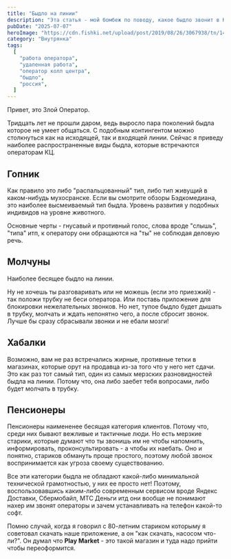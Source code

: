 ```yaml
---
title: "Быдло на линии"
description: "Эта статья - мой бомбеж по поводу, какое быдло звонит в КЦ и какому быдлу приходится звонить оператору."
pubDate: "2025-07-07"
heroImage: "https://cdn.fishki.net/upload/post/2019/08/26/3067938/tn/14-2.jpg"
category: "Внутрянка"
tags:
  [
    "работа оператора",
    "удаленная работа",
    "оператор колл центра",
    "быдло",
    "россия",
  ]
---
```


Привет, это Злой Оператор.

Тридцать лет не прошли даром, ведь выросло пара поколений быдла которое не умеет общаться. С подобным контингентом можно столкнуться как на исходящей, так и входящей линии.
Сейчас я приведу наиболее распространенные виды быдла, которые встречаются операторам КЦ.

## Гопник

Как правило это либо "распальцованный" тип, либо тип живущий в каком-нибудь мухосранске. Если вы смотрите обзоры Бэдкомедиана, это наиболее высмеиваемый тип быдла.
Уровень развития у подобных индивидов на уровне животного.

Основные черты - гнусавый и противный голос, слова вроде "слышь", "типа" итп, к оператору они обращаются на "ты" не соблюдая деловую речь.

## Молчуны

Наиболее бесящее быдло на линии.

Ну не хочешь ты разговаривать или не можешь (если это приезжий) - так положи трубку не беси оператора. Или поставь приложение для блокировки нежелательных звонков.
Но нет, тупое быдло будет дышать в трубку, молчать и ждать непонятно чего, а после сбросит звонок. Лучше бы сразу сбрасывали звонки и не ебали мозги!

## Хабалки

Возможно, вам не раз встречались жирные, противные тетки в магазинах, которые орут на продавца из-за того что у него нет сдачи. Это как раз тот самый тип, один из самых
мерзских разновидностей быдла на линии. Потому что, она либо заебет тебя вопросами, либо будет молчать в трубку.

## Пенсионеры

Пенсионеры наимененее бесящая категория клиентов. Потому что, среди них бывают вежливые и тактичные люди. Но есть мерзкие старики, которые думают что ты звонишь им не чтобы
напомнить, информировать, проконсультировать - а чтобы их наебать. Оно и понятно, стариков обмануть проще простого, поэтому любой звонок воспринимается как угроза своему существованию.

Все эти категории быдла не обладают какой-либо минимальной технической грамотностью, у них ее просто нет! Поэтому, воспользовавшись каким-либо современным сервисом вроде
Яндекс Доставки, Сбермобайл, МТС Деньги итд они вообще не понимают нахер им звонят операторы и зачем устанавливать на телефон какой-то софт.

Помню случай, когда я говорил с 80-летним стариком которыму я советовал скачать наше приложение, а он "как скачать, насосом что-ли?".
Он думал что **Play Market** - это такой магазин и туда надо прийти чтобы переоформится.
